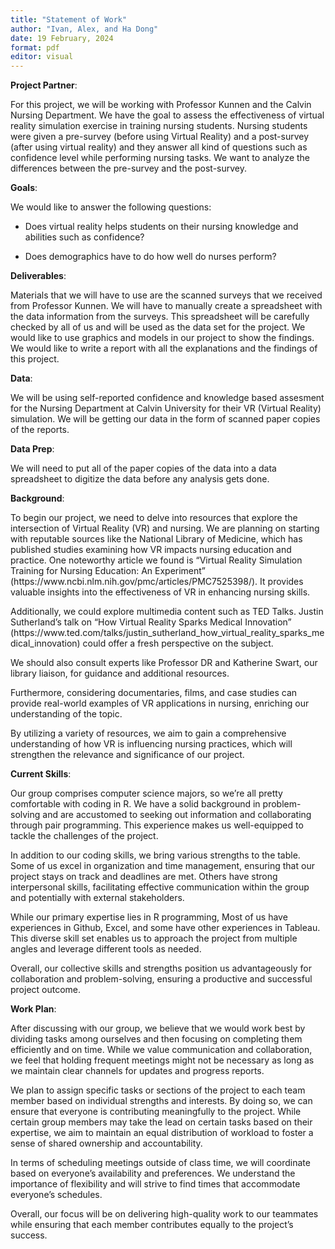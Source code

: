 ```yaml
---
title: "Statement of Work"
author: "Ivan, Alex, and Ha Dong"
date: 19 February, 2024
format: pdf
editor: visual
---
```


**Project Partner**:

For this project, we will be working with Professor Kunnen and the Calvin Nursing Department. We have the goal to assess the effectiveness of virtual reality simulation exercise in training nursing students. Nursing students were given a pre-survey (before using Virtual Reality) and a post-survey (after using virtual reality) and they answer all kind of questions such as confidence level while performing nursing tasks. We want to analyze the differences between the pre-survey and the post-survey.

**Goals**:

We would like to answer the following questions:

-   Does virtual reality helps students on their nursing knowledge and abilities such as confidence?

-   Does demographics have to do how well do nurses perform?

**Deliverables**:

Materials that we will have to use are the scanned surveys that we received from Professor Kunnen. We will have to manually create a spreadsheet with the data information from the surveys. This spreadsheet will be carefully checked by all of us and will be used as the data set for the project. We would like to use graphics and models in our project to show the findings. We would like to write a report with all the explanations and the findings of this project.

**Data**:

We will be using self-reported confidence and knowledge based assesment for the Nursing Department at Calvin University for their VR (Virtual Reality) simulation. We will be getting our data in the form of scanned paper copies of the reports.

**Data Prep**:

We will need to put all of the paper copies of the data into a data spreadsheet to digitize the data before any analysis gets done.

**Background**:

To begin our project, we need to delve into resources that explore the intersection of Virtual Reality (VR) and nursing. We are planning on starting with reputable sources like the National Library of Medicine, which has published studies examining how VR impacts nursing education and practice. One noteworthy article we found is "Virtual Reality Simulation Training for Nursing Education: An Experiment" (https://www.ncbi.nlm.nih.gov/pmc/articles/PMC7525398/). It provides valuable insights into the effectiveness of VR in enhancing nursing skills.

Additionally, we could explore multimedia content such as TED Talks. Justin Sutherland's talk on "How Virtual Reality Sparks Medical Innovation" (https://www.ted.com/talks/justin_sutherland_how_virtual_reality_sparks_medical_innovation) could offer a fresh perspective on the subject.

We should also consult experts like Professor DR and Katherine Swart, our library liaison, for guidance and additional resources.

Furthermore, considering documentaries, films, and case studies can provide real-world examples of VR applications in nursing, enriching our understanding of the topic.

By utilizing a variety of resources, we aim to gain a comprehensive understanding of how VR is influencing nursing practices, which will strengthen the relevance and significance of our project.

**Current Skills**:

Our group comprises computer science majors, so we're all pretty comfortable with coding in R. We have a solid background in problem-solving and are accustomed to seeking out information and collaborating through pair programming. This experience makes us well-equipped to tackle the challenges of the project.

In addition to our coding skills, we bring various strengths to the table. Some of us excel in organization and time management, ensuring that our project stays on track and deadlines are met. Others have strong interpersonal skills, facilitating effective communication within the group and potentially with external stakeholders.

While our primary expertise lies in R programming, Most of us have experiences in Github, Excel, and some have other experiences in Tableau. This diverse skill set enables us to approach the project from multiple angles and leverage different tools as needed.

Overall, our collective skills and strengths position us advantageously for collaboration and problem-solving, ensuring a productive and successful project outcome.

**Work Plan**:

After discussing with our group, we believe that we would work best by dividing tasks among ourselves and then focusing on completing them efficiently and on time. While we value communication and collaboration, we feel that holding frequent meetings might not be necessary as long as we maintain clear channels for updates and progress reports.

We plan to assign specific tasks or sections of the project to each team member based on individual strengths and interests. By doing so, we can ensure that everyone is contributing meaningfully to the project. While certain group members may take the lead on certain tasks based on their expertise, we aim to maintain an equal distribution of workload to foster a sense of shared ownership and accountability.

In terms of scheduling meetings outside of class time, we will coordinate based on everyone's availability and preferences. We understand the importance of flexibility and will strive to find times that accommodate everyone's schedules.

Overall, our focus will be on delivering high-quality work to our teammates while ensuring that each member contributes equally to the project's success.
